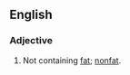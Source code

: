 ==English==

===Adjective===
{{en-adj|head=[[fat]] [[free]]|-}}
# Not containing [[fat]]; [[nonfat]].